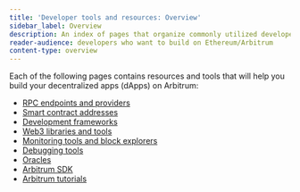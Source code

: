 ```yaml
---
title: 'Developer tools and resources: Overview'
sidebar_label: Overview
description: An index of pages that organize commonly utilized developer tools and resources.
reader-audience: developers who want to build on Ethereum/Arbitrum
content-type: overview
---
```


Each of the following pages contains resources and tools that will help you build your decentralized apps (dApps) on Arbitrum:

- [RPC endpoints and providers](../../node-running/node-providers.mdx)
- [Smart contract addresses](../useful-addresses.mdx)
- [Development frameworks](./development-frameworks)
- [Web3 libraries and tools](./web3-libraries-tools)
- [Monitoring tools and block explorers](./monitoring-tools-block-explorers)
- [Debugging tools](./debugging-tools)
- [Oracles](./oracles)
- [Arbitrum SDK](/sdk)
- [Arbitrum tutorials](https://github.com/OffchainLabs/arbitrum-tutorials)
